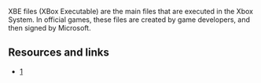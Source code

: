 XBE files (XBox Executable) are the main files that are executed in the Xbox System. In official games, these files are created by game developers, and then signed by Microsoft.

== Resources and links ==
* [http://www.caustik.com/cxbx/download/xbe.htm]